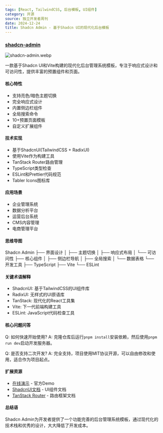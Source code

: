 ```yaml
---
tags: [React, TailwindCSS, 后台模板, UI组件]
category: 开源
source: 独立开发者周刊
date: 2024-12-24
title: Shadcn Admin - 基于Shadcn UI的现代化后台模板
---
```


### [shadcn-admin](https://github.com/satnaing/shadcn-admin)

![shadcn-admin.webp](https://img.mengpeng.tech/i/2024/12/24/676a43d6165e4.webp)

一款基于Shadcn UI和Vite构建的现代化后台管理系统模板，专注于响应式设计和可访问性，提供丰富的预置组件和页面。

#### 核心特性
- 支持亮色/暗色主题切换
- 完全响应式设计
- 内置侧边栏组件
- 全局搜索命令
- 10+预置页面模板
- 自定义扩展组件

#### 技术实现
- 基于ShadcnUI(TailwindCSS + RadixUI)
- 使用Vite作为构建工具
- TanStack Router路由管理
- TypeScript类型检查
- ESLint和Prettier代码规范
- Tabler Icons图标库

#### 应用场景
- 企业管理系统
- 数据分析平台
- 运营后台系统
- CMS内容管理
- 电商管理平台

#### 思维导图
Shadcn Admin
├── 界面设计
│   ├── 主题切换
│   ├── 响应式布局
│   └── 可访问性
├── 核心组件
│   ├── 侧边栏导航
│   ├── 全局搜索
│   └── 数据表格
└── 开发工具
    ├── TypeScript
    ├── Vite
    └── ESLint

#### 关键术语解释
- ShadcnUI: 基于TailwindCSS的UI组件库
- RadixUI: 无样式的UI原语库
- TanStack: 现代化的React工具集
- Vite: 下一代前端构建工具
- ESLint: JavaScript代码检查工具

#### 核心问题问答
Q: 如何快速开始使用?
A: 克隆仓库后运行`pnpm install`安装依赖，然后使用`pnpm run dev`启动开发服务器。

Q: 是否支持二次开发?
A: 完全支持，项目使用MIT协议开源，可以自由修改和使用，适合作为项目起点。

#### 扩展资源
- [在线演示](https://shadcn-admin.netlify.app/) - 官方Demo
- [ShadcnUI文档](https://ui.shadcn.com/) - UI组件文档
- [TanStack Router](https://tanstack.com/router) - 路由框架文档

#### 总结语
Shadcn Admin为开发者提供了一个功能完善的后台管理系统模板，通过现代化的技术栈和优秀的设计，大大降低了开发成本。 